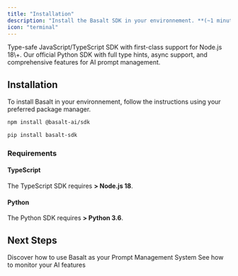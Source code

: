 ```yaml
---
title: "Installation"
description: "Install the Basalt SDK in your environnement. **(~1 minute)**"
icon: "terminal"
---
```


<CardGroup cols={2}>
  <Card title="JavaScript/Typescript" icon="js">
    Type-safe JavaScript/TypeScript SDK with first-class support for Node.js 18\+.
  </Card>
  <Card title="Python" icon="python">
    Our official Python SDK with full type hints, async support, and comprehensive features for AI prompt management.
  </Card>
</CardGroup>

## Installation

To install Basalt in your environnement, follow the instructions using your preferred package manager.

<CodeGroup>

```bash TypeScript
npm install @basalt-ai/sdk
```


```bash Python
pip install basalt-sdk
```

</CodeGroup>

### Requirements

#### TypeScript

The TypeScript SDK requires **\> Node.js 18**.

#### Python

The Python SDK requires **\> Python 3.6**.

## Next Steps

<CardGroup cols={2}>
  <Card title="Prompts" icon="comment-dots" href="/prompts/introduction">
    Discover how to use Basalt as your Prompt Management System
  </Card>
  <Card title="Monitoring" icon="chart-line" href="/monitoring/introduction">
    See how to monitor your AI features
  </Card>
</CardGroup>